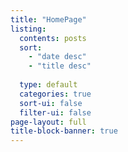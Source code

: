 ```yaml
---
title: "HomePage"
listing:
  contents: posts
  sort: 
    - "date desc"
    - "title desc"
    
  type: default
  categories: true
  sort-ui: false
  filter-ui: false
page-layout: full
title-block-banner: true
---
```


